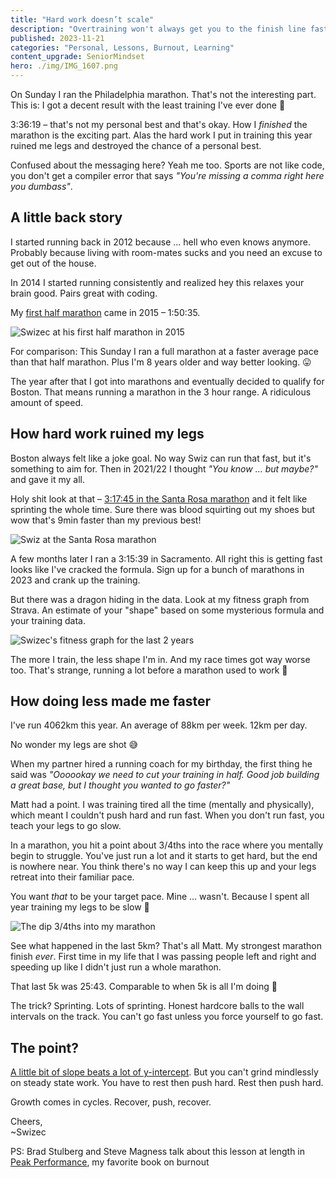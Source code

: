 ```yaml
---
title: "Hard work doesn’t scale"
description: "Overtraining won't always get you to the finish line faster. Growth comes in cycles - rest, push hard, recover. Less can be more when it comes to achieving your goals"
published: 2023-11-21
categories: "Personal, Lessons, Burnout, Learning"
content_upgrade: SeniorMindset
hero: ./img/IMG_1607.png
---
```


On Sunday I ran the Philadelphia marathon. That's not the interesting part. This is: I got a decent result with the least training I've ever done 🤨

3:36:19 – that's not my personal best and that's okay. How I _finished_ the marathon is the exciting part. Alas the hard work I put in training this year ruined me legs and destroyed the chance of a personal best.

Confused about the messaging here? Yeah me too. Sports are not like code, you don't get a compiler error that says _"You're missing a comma right here you dumbass"_.

## A little back story

I started running back in 2012 because ... hell who even knows anymore. Probably because living with room-mates sucks and you need an excuse to get out of the house.

In 2014 I started running consistently and realized hey this relaxes your brain good. Pairs great with coding.

My [first half marathon](https://www.strava.com/activities/354621607/overview) came in 2015 – 1:50:35.

![Swizec at his first half marathon in 2015](./img/Swizec-at-his-first-half-marathon-in-2015-gghb5g.jpeg)

For comparison: This Sunday I ran a full marathon at a faster average pace than that half marathon. Plus I'm 8 years older and way better looking. 😛

The year after that I got into marathons and eventually decided to qualify for Boston. That means running a marathon in the 3 hour range. A ridiculous amount of speed.

## How hard work ruined my legs

Boston always felt like a joke goal. No way Swiz can run that fast, but it's something to aim for. Then in 2021/22 I thought _"You know ... but maybe?"_ and gave it my all.

Holy shit look at that – [3:17:45 in the Santa Rosa marathon](https://www.strava.com/activities/7716038628/overview) and it felt like sprinting the whole time. Sure there was blood squirting out my shoes but wow that's 9min faster than my previous best!

![Swiz at the Santa Rosa marathon](./img/Swiz-at-the-Santa-Rosa-marathon-a77eac.jpeg)

A few months later I ran a 3:15:39 in Sacramento. All right this is getting fast looks like I've cracked the formula. Sign up for a bunch of marathons in 2023 and crank up the training.

But there was a dragon hiding in the data. Look at my fitness graph from Strava. An estimate of your "shape" based on some mysterious formula and your training data.

![Swizec's fitness graph for the last 2 years](./img/Swizecs-fitness-graph-for-the-last-2-years-d96i4c.jpeg)

The more I train, the less shape I'm in. And my race times got way worse too. That's strange, running a lot before a marathon used to work 🤨

## How doing less made me faster

I've run 4062km this year. An average of 88km per week. 12km per day.

No wonder my legs are shot 😅

When my partner hired a running coach for my birthday, the first thing he said was _"Oooookay we need to cut your training in half. Good job building a great base, but I thought you wanted to go faster?"_

Matt had a point. I was training tired all the time (mentally and physically), which meant I couldn't push hard and run fast. When you don't run fast, you teach your legs to go slow.

In a marathon, you hit a point about 3/4ths into the race where you mentally begin to struggle. You've just run a lot and it starts to get hard, but the end is nowhere near. You think there's no way I can keep this up and your legs retreat into their familiar pace.

You want _that_ to be your target pace. Mine ... wasn't. Because I spent all year training my legs to be slow 💩

![The dip 3/4ths into my marathon](./img/The-dip-34ths-into-my-marathon-8j126f.jpeg)

See what happened in the last 5km? That's all Matt. My strongest marathon finish _ever_. First time in my life that I was passing people left and right and speeding up like I didn't just run a whole marathon.

That last 5k was 25:43. Comparable to when 5k is all I'm doing 🤘

The trick? Sprinting. Lots of sprinting. Honest hardcore balls to the wall intervals on the track. You can't go fast unless you force yourself to go fast.

## The point?

[A little bit of slope beats a lot of y-intercept](https://swizec.com/blog/reader-question-how-to-grow-10-years-into-your-career/). But you can't grind mindlessly on steady state work. You have to rest then push hard. Rest then push hard.

Growth comes in cycles. Recover, push, recover.

Cheers,<br />
\~Swizec

PS: Brad Stulberg and Steve Magness talk about this lesson at length in [Peak Performance](https://swizec.com/blog/the-passion-paradox/), my favorite book on burnout
